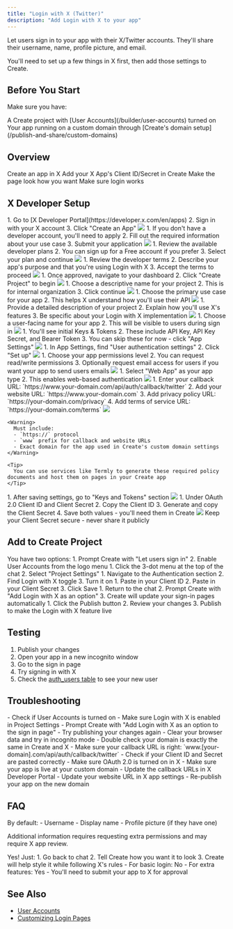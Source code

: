 ```yaml
---
title: "Login with X (Twitter)"
description: "Add Login with X to your app"
---
```


Let users sign in to your app with their X/Twitter accounts. They'll share their username, name, profile picture, and email.

You'll need to set up a few things in X first, then add those settings to Create.

## Before You Start

Make sure you have:

<Check>
  A Create project with [User Accounts](/builder/user-accounts) turned on
</Check>

<Check>
  Your app running on a custom domain through [Create's domain setup](/publish-and-share/custom-domains)
</Check>

## Overview

<CardGroup cols={2}>
  <Card title="Set Up an X App" icon="key">
    Create an app in X
  </Card>
  <Card title="Add to Create" icon="plug">
    Add your X App's Client ID/Secret in Create
  </Card>
  <Card title="Add the X Login UI to your sign in pages" icon="pencil">
    Make the page look how you want
  </Card>
  <Card title="Test flow" icon="check-circle">
    Make sure login works
  </Card>
</CardGroup>

## X Developer Setup

<Steps>
  <Step title="Access X Developer Portal">
    1. Go to [X Developer Portal](https://developer.x.com/en/apps)
    2. Sign in with your X account
    3. Click "Create an App"
    <img src="/images/auth/x/1-developerxapps.png" style={{ borderRadius: '0.5rem' }} />
  </Step>

  <Step title="Apply for Developer Account">
    1. If you don't have a developer account, you'll need to apply
    2. Fill out the required information about your use case
    3. Submit your application
    <img src="/images/auth/x/2-applyfordevaccount.png" style={{ borderRadius: '0.5rem' }} />
  </Step>

  <Step title="Choose Developer Plan">
    1. Review the available developer plans
    2. You can sign up for a Free account if you prefer
    3. Select your plan and continue
    <img src="/images/auth/x/3-chooseplan.png" style={{ borderRadius: '0.5rem' }} />
  </Step>

  <Step title="Accept Developer Agreement">
    1. Review the developer terms
    2. Describe your app's purpose and that you're using Login with X
    3. Accept the terms to proceed
    <img src="/images/auth/x/4-acceptagreement.png" style={{ borderRadius: '0.5rem' }} />
  </Step>

  <Step title="Create Project">
    1. Once approved, navigate to your dashboard
    2. Click "Create Project" to begin
    <img src="/images/auth/x/5-createproject.png" style={{ borderRadius: '0.5rem' }} />
  </Step>

  <Step title="Name Your Project">
    1. Choose a descriptive name for your project
    2. This is for internal organization
    3. Click continue
    <img src="/images/auth/x/6-chooseaname.png" style={{ borderRadius: '0.5rem' }} />
  </Step>

  <Step title="Select Use Case">
    1. Choose the primary use case for your app
    2. This helps X understand how you'll use their API
    <img src="/images/auth/x/7-chooseusecase.png" style={{ borderRadius: '0.5rem' }} />
  </Step>

  <Step title="Add Project Description">
    1. Provide a detailed description of your project
    2. Explain how you'll use X's features
    3. Be specific about your Login with X implementation
    <img src="/images/auth/x/8-projectdescription.png" style={{ borderRadius: '0.5rem' }} />
  </Step>

  <Step title="Name Your App">
    1. Choose a user-facing name for your app
    2. This will be visible to users during sign in
    <img src="/images/auth/x/9-nameapp.png" style={{ borderRadius: '0.5rem' }} />
  </Step>

  <Step title="Skip Initial Tokens">
    1. You'll see initial Keys & Tokens
    2. These include API Key, API Key Secret, and Bearer Token
    3. You can skip these for now - click "App Settings"
    <img src="/images/auth/x/10-skiptokens.png" style={{ borderRadius: '0.5rem' }} />
  </Step>

  <Step title="Configure User Authentication">
    1. In App Settings, find "User authentication settings"
    2. Click "Set up"
    <img src="/images/auth/x/11-userauthenticationsetup.png" style={{ borderRadius: '0.5rem' }} />
  </Step>

  <Step title="Set App Permissions">
    1. Choose your app permissions level
    2. You can request read/write permissions
    3. Optionally request email access for users if you want your app to send users emails
    <img src="/images/auth/x/12-apppermissions.png" style={{ borderRadius: '0.5rem' }} />
  </Step>

  <Step title="Configure App Type">
    1. Select "Web App" as your app type
    2. This enables web-based authentication
    <img src="/images/auth/x/13-webapp.png" style={{ borderRadius: '0.5rem' }} />
  </Step>

  <Step title="Add App Information">
    1. Enter your callback URL:
       `https://www.your-domain.com/api/auth/callback/twitter`
    2. Add your website URL:
       `https://www.your-domain.com`
    3. Add privacy policy URL:
       `https://your-domain.com/privacy`
    4. Add terms of service URL:
       `https://your-domain.com/terms`
    <img src="/images/auth/x/14-redirecturlappinfo.png" style={{ borderRadius: '0.5rem' }} />
    
    <Warning>
      Must include:
      - `https://` protocol
      - `www` prefix for callback and website URLs
      - Exact domain for the app used in Create's custom domain settings
    </Warning>

    <Tip>
      You can use services like Termly to generate these required policy documents and host them on pages in your Create app
    </Tip>
  </Step>

  <Step title="Access Keys and Tokens">
    1. After saving settings, go to "Keys and Tokens" section
    <img src="/images/auth/x/15-keysandtokens.png" style={{ borderRadius: '0.5rem' }} />
  </Step>

  <Step title="Copy OAuth Credentials">
    1. Under OAuth 2.0 Client ID and Client Secret
    2. Copy the Client ID
    3. Generate and copy the Client Secret
    4. Save both values - you'll need them in Create
    <img src="/images/auth/x/16-clientidclientsecret.png" style={{ borderRadius: '0.5rem' }} />
    <Warning>
      Keep your Client Secret secure - never share it publicly
    </Warning>
  </Step>
</Steps>

## Add to Create Project

<Steps>
  <Step title="Enable User Accounts">
    You have two options:
    1. Prompt Create with "Let users sign in"
    2. Enable User Accounts from the logo menu
  </Step>

  <Step title="Access Project Settings">
    1. Click the 3-dot menu at the top of the chat
    2. Select "Project Settings"
  </Step>

  <Step title="Enable Login with X">
    1. Navigate to the Authentication section
    2. Find Login with X toggle
    3. Turn it on
  </Step>

  <Step title="Add X Credentials">
    1. Paste in your Client ID
    2. Paste in your Client Secret
    3. Click Save
  </Step>

  <Step title="Add Sign In UI">
    1. Return to the chat
    2. Prompt Create with "Add Login with X as an option"
    3. Create will update your sign-in pages automatically
  </Step>

  <Step title="Publish Your App">
    1. Click the Publish button
    2. Review your changes
    3. Publish to make the Login with X feature live
  </Step>
</Steps>

## Testing

1. Publish your changes
2. Open your app in a new incognito window
3. Go to the sign in page
4. Try signing in with X
5. Check the [auth_users table](/builder/databases) to see your new user

## Troubleshooting

<Accordion title="Can't see the X button">
  - Check if User Accounts is turned on
  - Make sure Login with X is enabled in Project Settings
  - Prompt Create with "Add Login with X as an option to the sign in page"
  - Try publishing your changes again
  - Clear your browser data and try in incognito mode
</Accordion>

<Accordion title="Login not working">
  - Double check your domain is exactly the same in Create and X
  - Make sure your callback URL is right: `www.[your-domain].com/api/auth/callback/twitter`
  - Check if your Client ID and Secret are pasted correctly
  - Make sure OAuth 2.0 is turned on in X
  - Make sure your app is live at your custom domain
</Accordion>

<Accordion title="Users can't sign in after domain change">
  - Update the callback URLs in X Developer Portal
  - Update your website URL in X app settings
  - Re-publish your app on the new domain
</Accordion>

## FAQ

<Accordion title="What user info do I get?">
  By default:
  - Username
  - Display name
  - Profile picture (if they have one)
  
  Additional information requires requesting extra permissions and may require X app review.
</Accordion>

<Accordion title="Can I change how the login button looks?">
  Yes! Just:
  1. Go back to chat
  2. Tell Create how you want it to look
  3. Create will help style it while following X's rules
</Accordion>

<Accordion title="Do I need X to review my app?">
  - For basic login: No
  - For extra features: Yes
  - You'll need to submit your app to X for approval
</Accordion>

## See Also

- [User Accounts](/builder/user-accounts-v2)
- [Customizing Login Pages](/builder/user-accounts-v2#customizing-auth-pages)
